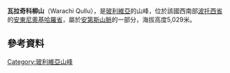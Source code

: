 {{Coord|19|22|48|S|66|26|12|W|display=title}}

'''瓦拉奇科柳山'''（Warachi Qullu），是[[玻利維亞|玻利維亞]]的山峰，位於該國西南部[[波托西省|波托西省]]的[[安東尼奧基哈羅省|安東尼奧基哈羅省]]，屬於[[安第斯山脈|安第斯山脈]]的一部分，海拔高度5,029米。

==參考資料==
{{cite web|url=http://www.ine.gob.bo/publicaciones/visorPdf.aspx?Codigo=051201&tipo=1|title=Uyuni|author=<!--Staff writer(s); no by-line.-->|date=|website=|publisher=INE, Bolivia|accessdate=October 17, 2014|deadurl=yes|archiveurl=https://web.archive.org/web/20151214191555/http://www.ine.gob.bo/publicaciones/visorPdf.aspx?Codigo=051201&tipo=1|archivedate=2015年12月14日}}

{{Bolivia-geo-stub}}
[[Category:玻利維亞山峰|Category:玻利維亞山峰]]